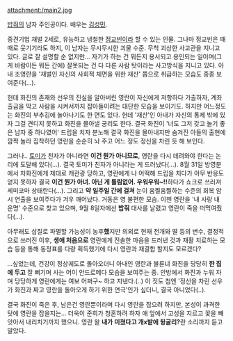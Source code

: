 attachment:/main2.jpg

[[밥줘]]의 남자 주인공이다. 배우는 [[김성민(배우)|김성민]].

중견기업 재벌 2세로, 유능하고 냉철한 [[정교빈]]이라 할 수 있는 인물. 그나마 정교빈은 때때로 웃기기라도 하지, 이 남자는 무시무시한 괴물 수준. 무척 괴상한 사고관을 지니고 있다. 글로 잘 설명할 순 없지만... 자기가 하는 건 뭐든지 용서되고 용인되는 일이며(그게 바람이든 뭐든 간에) 잘못되는 건 다 다른 사람 탓이라는 사고방식을 지니고 있다. 아내 조영란을 '재벌인 자신의 사회적 체면을 위한 재산' 쯤으로 취급하는 모습도 종종 보여준다(…). 

헌데 화진의 존재와 선우의 진실을 알아버린 영란이 자신에게 저항하다 가출하자, 계좌 출금을 막고 사람을 시켜서까지 잡아들이려는 대단한 모습을 보이기도. 하지만 어느정도는 화진의 부추김에 놀아나기도 한 면도 있다. 헌데 '재산'인 아내가 자신의 통제 밖에 있자 그걸 견디지 못하고 화진을 몰아낼 궁리도 한다. 결국 화진이 '너도 그저 갖고 놀기 좋은 남자 중 하나였어' 드립을 치자 분노해 결국 화진을 몰아내지만 숨겨진 아들의 출현에 깜짝 놀라 집착하던 영란을 순순히 놔 주고 어느 정도 정신을 차린 듯 해 보인다. 

그러나.. [[토미]]가 친자가 아니라면 '''이건 뭔가 아니므로''', 영란을 다시 데려와야 한다는 논리에 도달해 있다(…). 결국 토미가 친자가 아니라는 게 드러났다(…). 8월 31일 방영분에서 차화진에게 제대로 캐관광 당하고, 영란에게 나 어떡해 드립을 치다가 아무 반응도 얻지 못하자 결국 '''이건 뭔가 아녀. 아닌 게 틀림없어. 우워우워~!!'''하다가 쇼크로 쓰러져 세미코마 상태란다(…). 그리고 '''약 일주일 간에 걸쳐''' 눈이 움찔움찔하는 수준의 회복 암시 연출을 보여주다가 겨우 깨어났다. 거동은 영 불편한 모습. 이젠 영란을 '내 사랑 내 운명' 수준으로 찾고 있으며, 9월 8일자에선 '''밥줘''' 대사를 날렸고 영란이 죽을 떠먹여줬다(…).

아무래도 삽질로 파멸할 가능성이 농후'''했'''지만 의외로 현재 전개와 딸 등의 변수, 결정적으로 쓰러진 이후, '''생애 처음으로''' 영란에게 진솔한 마음을 드러낸 것과 재활 치료하는 모습 등을 통해 동정표를 다량 획득했기에 다시 영란과 재결합 할지도 모르겠다?

...싶었는데, 건강이 정상궤도로 돌아오더니 아내인 영란과 불륜녀 화진을 당당히 '''한 집에 두고''' 잘 뻐기며 사는 어이 안드로메다 모습을 보여주는 중. 안방에서 화진과 누워 자며 당당하게 영란에게는 여보 어쩌구~ 하고 지낸다.(..) 이 짓도 첨엔 '정신을 차린 선우가 화진과 짜고 영란을 돌아오게 하기 위한 연극'인가 싶더니, 결국 아니었다(..).

결국 화진이 죽은 후, 남은건 영란뿐이라며 다시 영란을 잡으려 하지만, 본성이 과격한 탓에 영란을 잡을지는... 더욱이 준희가 청혼하려 하자 애 앞에서 고성을 지르고 꽃을 빼앗아서 내리치기까지 했으니. 영란 왈 '''내가 미쳤다고 개x밭에 뒹굴리?'''란 소리까지 듣고 말았다.
